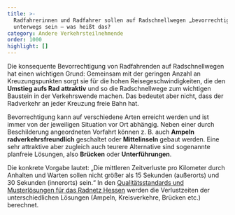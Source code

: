 ```yaml
---
title: >-
  Radfahrerinnen und Radfahrer sollen auf Radschnellwegen „bevorrechtigt“
  unterwegs sein – was heißt das? 
category: Andere Verkehrsteilnehmende
order: 1000
highlight: []
---
```

Die konsequente Bevorrechtigung von Radfahrenden auf Radschnellwegen hat einen wichtigen Grund: Gemeinsam mit der geringen Anzahl an Kreuzungspunkten sorgt sie für die hohen Reisegeschwindigkeiten, die den **Umstieg aufs Rad attraktiv** und so die Radschnellwege zum wichtigen Baustein in der Verkehrswende machen. Das bedeutet aber nicht, dass der Radverkehr an jeder Kreuzung freie Bahn hat.

Bevorrechtigung kann auf verschiedene Arten erreicht werden und ist immer von der jeweiligen Situation vor Ort abhängig. Neben einer durch Beschilderung angeordneten Vorfahrt können z. B. auch **Ampeln radverkehrsfreundlich** geschaltet oder **Mittelinseln** gebaut werden. Eine sehr attraktive aber zugleich auch teurere Alternative sind sogenannte planfreie Lösungen, also **Brücken** oder **Unterführungen**.

Die konkrete Vorgabe lautet: „Die mittleren Zeitverluste pro Kilometer durch Anhalten und Warten sollen nicht größer als 15 Sekunden (außerorts) und 30 Sekunden (innerorts) sein.“ In den [Qualitätsstandards und Musterlösungen für das Radnetz Hessen](https://www.nahmobil-hessen.de/wp-content/uploads/2021/05/Qualitaetsstandards_und_Musterloesungen_2te_Auflage_inkl_Ergaenzungen_2021-05-05.pdf) werden die Verlustzeiten der unterschiedlichen Lösungen (Ampeln, Kreisverkehre, Brücken etc.) berechnet.

